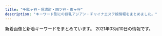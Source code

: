 ```yaml
---
title: "千駄ヶ谷・信濃町・四ツ谷・市ヶ谷"
description: "キーワード別にの巨乳アジアン・チャイナエステ嬢情報をまとめました。"
---
```


新着画像と新着キーワードをまとめています。
2021年03月10日の情報です。

<DmmAffiliateIns />
<KeywordTable
  shops={
    [
    {
        "img_links": [
            "http://l-rlx.com/girl/08.jpg",
            "http://l-rlx.com/images/info_09.jpg",
            "http://l-rlx.com/images/index_20.jpg",
            "http://l-rlx.com/images/index_07.jpg",
            "http://l-rlx.com/images/index_02.jpg",
            "http://l-rlx.com/images/index_06.jpg",
            "http://l-rlx.com/images/index_05.jpg",
            "http://l-rlx.com/girl/05.jpg",
            "http://l-rlx.com/images/staff_09.jpg",
            "http://l-rlx.com/images/index_01.jpg",
            "http://l-rlx.com/images/rec_09.jpg",
            "http://l-rlx.com/images/index_03.jpg",
            "http://l-rlx.com/images/01.jpg",
            "http://l-rlx.com/girl/03.jpg",
            "http://l-rlx.com/images/index_21.jpg",
            "http://l-rlx.com/girl/01.jpg",
            "http://l-rlx.com/images/sub_09.jpg",
            "http://l-rlx.com/images/index_14.jpg",
            "http://l-rlx.com/images/index_12.jpg",
            "http://l-rlx.com/images/info.jpg",
            "http://l-rlx.com/girl/02.jpg",
            "http://l-rlx.com/images/index_17.jpg",
            "http://l-rlx.com/images/02.jpg",
            "http://l-rlx.com/images/index_16.jpg",
            "http://l-rlx.com/images/index_04.jpg",
            "http://l-rlx.com/girl/00.jpg",
            "http://l-rlx.com/images/03.jpg",
            "http://l-rlx.com/images/rec.jpg",
            "http://l-rlx.com/girl/04.jpg"
        ],
        "name": "\u30aa\u30fc\u30ed\u30e9",
        "keywords": {},
        "url": "http://l-rlx.com/",
        "station": "\u56db\u8c37\u4e09\u4e01\u76ee\u99c52\u756a\u53e3"
    },
    {
        "name": "\u767e\u5408",
        "keywords": {},
        "img_links": [
            "http://lakulaku.info/images/staff/s06.jpg",
            "http://lakulaku.info/img/rina.jpg",
            "http://lakulaku.info/img/5-1.jpg",
            "http://lakulaku.info/images/staff/ai-a.jpg",
            "http://lakulaku.info/images/staff/ai.jpg",
            "http://lakulaku.info/img/5-2.jpg",
            "http://lakulaku.info/images/staff/5-4.jpg",
            "http://lakulaku.info/images/staff/nena.jpg",
            "http://lakulaku.info/images/staff/mari.jpg",
            "http://lakulaku.info/images/top.jpg",
            "http://lakulaku.info/images/staff/5-5.jpg",
            "http://lakulaku.info/img/5-5.jpg",
            "http://lakulaku.info/images/staff/5-1.jpg",
            "http://lakulaku.info/images/staff/5-3.jpg",
            "http://lakulaku.info/images/staff/5-2.jpg",
            "http://lakulaku.info/images/titestaff.png",
            "http://lakulaku.info/images/mobile.png",
            "http://lakulaku.info/img/5-4.jpg",
            "http://lakulaku.info/images/staff/momo.jpg",
            "http://lakulaku.info/swf/baner.jpg",
            "http://lakulaku.info/images/staff/rina.jpg",
            "http://lakulaku.info/img/s06.jpg",
            "http://lakulaku.info/images/newtit.png",
            "http://lakulaku.info/images/staff/sizuka.jpg",
            "http://lakulaku.info/images/staff/yumi.jpg",
            "http://lakulaku.info/img/5-3.jpg"
        ],
        "url": "http://lakulaku.info/",
        "station": "\u56db\u8c37\u4e09\u4e01\u76ee\u99c52\u756a"
    },
    {
        "name": "\u5149\u540d",
        "keywords": {
            "83": 17,
            "D": 221,
            "84": 17,
            "86": 102,
            "C": 51,
            "85": 102,
            "87": 17,
            "82": 17
        },
        "url": "http://aqua.jpn.cm/",
        "img_links": [
            "http://aqua.jpn.cm/photos/sites/16/2021/03/2021031006535594.jpg",
            "http://aqua.jpn.cm/photos/sites/16/2020/04/2020040301184076.jpg",
            "http://aqua.jpn.cm/images/top.png",
            "http://aqua.jpn.cm/photos/sites/16/2018/05/2018052105590585.jpg",
            "http://aqua.jpn.cm/photos/sites/16/2020/12/2020120208263886.jpg",
            "http://aqua.jpn.cm/images/line.jpg",
            "http://aqua.jpn.cm/images/room3.jpg",
            "http://aqua.jpn.cm/images/1.jpg",
            "http://aqua.jpn.cm/photos/sites/16/2018/01/2018011007031662.jpg",
            "http://aqua.jpn.cm/photos/sites/16/2018/01/2018011007031899.jpg",
            "http://aqua.jpn.cm/photos/sites/16/2020/03/2020030507254950.jpg",
            "http://aqua.jpn.cm/images/s_staff.png",
            "http://aqua.jpn.cm/images/mobile.jpg",
            "http://aqua.jpn.cm/photos/sites/16/2018/01/2018011007032034.jpg",
            "http://aqua.jpn.cm/photos/sites/16/2021/03/2021030106235633.jpg",
            "http://aqua.jpn.cm/images/room1.jpg",
            "http://aqua.jpn.cm/images/room2.jpg",
            "http://aqua.jpn.cm/images/room5.jpg",
            "http://aqua.jpn.cm/images/s_news.jpg",
            "http://aqua.jpn.cm/images/room4.jpg",
            "http://aqua.jpn.cm/images/3.jpg",
            "http://aqua.jpn.cm/photos/sites/16/2020/10/2020100508293240.jpg",
            "http://aqua.jpn.cm/photos/sites/16/2020/09/2020091507031094.jpg",
            "http://aqua.jpn.cm/photos/sites/16/2021/01/2021011401054262.jpg",
            "http://aqua.jpn.cm/images/s_pick.png",
            "http://aqua.jpn.cm/photos/sites/16/2018/01/2018013112184869.jpg",
            "http://aqua.jpn.cm/photos/sites/16/2019/02/2019020108033676.jpg",
            "http://aqua.jpn.cm/images/2.jpg",
            "http://aqua.jpn.cm/photos/sites/16/2020/10/2020100906522289.jpg",
            "http://aqua.jpn.cm/photos/sites/16/2019/03/2019031107062221.jpg"
        ],
        "station": "\u56db\u8c37\u4e09\u4e01\u76ee\u99c52\u756a\u51fa\u53e3"
    },
    {
        "url": "http://bimajo.ies.fun/",
        "img_links": [],
        "keywords": {},
        "name": "\u7652\u3057\u306e\u5c4b",
        "station": "\u56db\u8c37\u4e09\u4e01\u76ee\u99c52\u756a\u51fa\u53e3"
    },
    {
        "station": "\u56db\u8c37\u4e09\u4e01\u76ee\u99c53\u756a\u51fa\u53e3",
        "img_links": [
            "http://1819-kizuna.work/i/img/skr.png",
            "http://1819-kizuna.work/img/s30.jpg",
            "http://1819-kizuna.work/i/img/st25.jpg",
            "http://1819-kizuna.work/i/img/r3.jpg",
            "http://1819-kizuna.work/img/skr.png",
            "http://1819-kizuna.work/i/img/st31.jpg",
            "http://1819-kizuna.work/i/img/s1.jpg",
            "http://1819-kizuna.work/img/st23.jpg",
            "http://1819-kizuna.work/i/img/st030.jpg",
            "http://1819-kizuna.work/i/img/s2.jpg",
            "http://1819-kizuna.work/img/st031.jpg",
            "http://1819-kizuna.work/i/img/jk.jpg",
            "http://1819-kizuna.work/i/img/st031.jpg",
            "http://1819-kizuna.work/img/jk.jpg",
            "http://1819-kizuna.work/img/1F351.png",
            "http://1819-kizuna.work/img/s25.jpg",
            "http://1819-kizuna.work/i/img/s3.jpg",
            "http://1819-kizuna.work/i/img/r4.jpg",
            "http://1819-kizuna.work/img/1F353.png",
            "http://1819-kizuna.work/img/1F60A.png",
            "http://1819-kizuna.work/img/st24.jpg",
            "http://1819-kizuna.work/img/s24.jpg",
            "http://1819-kizuna.work/i/img/r2.jpg",
            "http://1819-kizuna.work/img/bottom.jpg",
            "http://1819-kizuna.work/img/s23.jpg",
            "http://1819-kizuna.work/img/st023.jpg",
            "http://1819-kizuna.work/img/st030.jpg",
            "http://1819-kizuna.work/i/img/s4.jpg",
            "http://1819-kizuna.work/img/botton.jpg",
            "http://1819-kizuna.work/img/st30.jpg",
            "http://1819-kizuna.work/i/img/st30.jpg",
            "http://1819-kizuna.work/img/s31.jpg",
            "http://1819-kizuna.work/img/1F339.png",
            "http://1819-kizuna.work/img/st25.jpg",
            "http://1819-kizuna.work/i/img/st24.jpg",
            "http://1819-kizuna.work/img/1F431.png",
            "http://1819-kizuna.work/img/mo.png",
            "http://1819-kizuna.work/i/img/st024.jpg",
            "http://1819-kizuna.work/i/img/s5.jpg",
            "http://1819-kizuna.work/img/1F33C.png",
            "http://1819-kizuna.work/i/img/st23.jpg",
            "http://1819-kizuna.work/i/img/r1.jpg",
            "http://1819-kizuna.work/i/img/s6.jpg",
            "http://1819-kizuna.work/img/st31.jpg",
            "http://1819-kizuna.work/img/fla.jpg",
            "http://1819-kizuna.work/i/img/st023.jpg",
            "http://1819-kizuna.work/img/st024.jpg"
        ],
        "keywords": {
            "D": 5,
            "85": 4,
            "86": 2,
            "C": 12,
            "84": 2
        },
        "url": "http://1819-kizuna.work/",
        "name": "1819\uff5e\u7d46"
    },
    {
        "url": "http://e-yotsuya.net/",
        "img_links": [
            "http://e-yotsuya.net/images/g6.jpg",
            "http://e-yotsuya.net/images/top2.png",
            "http://e-yotsuya.net/images/g3.jpg",
            "http://e-yotsuya.net/images/top.jpg",
            "http://e-yotsuya.net/images/g1.jpg",
            "http://e-yotsuya.net/images/g12.jpg",
            "http://e-yotsuya.net/images/g5.jpg",
            "http://e-yotsuya.net/images/g9.jpg",
            "http://e-yotsuya.net/images/tite-staff1.jpg",
            "http://e-yotsuya.net/images/tite-staff.jpg",
            "http://e-yotsuya.net/images/g10.jpg",
            "http://e-yotsuya.net/images/g11.jpg",
            "http://e-yotsuya.net/images/news-tit.png",
            "http://e-yotsuya.net/images/g8.jpg",
            "http://e-yotsuya.net/images/news-tit1.jpg",
            "http://e-yotsuya.net/images/baner2.jpg",
            "http://e-yotsuya.net/images/room.jpg",
            "http://e-yotsuya.net/images/baner.jpg",
            "http://e-yotsuya.net/images/g7.jpg",
            "http://e-yotsuya.net/images/mobile.png",
            "http://e-yotsuya.net/images/g2.jpg",
            "http://e-yotsuya.net/images/g4.jpg"
        ],
        "name": "\u30b9\u30de\u30a4\u30eb",
        "station": "JR\u56db\u30c4\u8c37\u99c5\u8d64\u5742\u53e3",
        "keywords": {
            "C": 14
        }
    },
    {
        "img_links": [],
        "url": "https://juno-esthe.tokyo/",
        "station": "\u56db\u30c4\u8c37\u99c52\u756a\u53e3",
        "keywords": {},
        "name": "\u30c6\u30a3\u30e9\u30df\u30b9"
    },
    {
        "station": "\u56db\u8c37\u4e09\u4e01\u76ee\u99c52\u756a",
        "img_links": [
            "http://e-rosa.net/images/yuyi.jpg",
            "http://e-rosa.net/images/003.jpg",
            "http://e-rosa.net/images/rina2.jpg",
            "http://e-rosa.net/images/ddd.jpg",
            "http://e-rosa.net/images/sejutu6.jpg",
            "http://e-rosa.net/images/sejutu2.jpg",
            "http://e-rosa.net/images/te3.jpg",
            "http://e-rosa.net/images/rina1.jpg",
            "http://e-rosa.net/images/meyi2.jpg",
            "http://e-rosa.net/images/aya1.jpg",
            "http://e-rosa.net/images/yuna.jpg",
            "http://e-rosa.net/images/misa1.jpg",
            "http://e-rosa.net/images/tite-magazine.png",
            "http://e-rosa.net/images/g13.jpg",
            "http://e-rosa.net/images/news_bottom.jpg",
            "http://e-rosa.net/images/risa.jpg",
            "http://e-rosa.net/images/pagetop.png",
            "http://e-rosa.net/images/news_top.jpg",
            "http://e-rosa.net/images/005.jpg",
            "http://e-rosa.net/images/sejutu5.jpg",
            "http://e-rosa.net/images/haruka.jpg",
            "http://e-rosa.net/images/tite-staff.png",
            "http://e-rosa.net/images/g1.jpg",
            "http://e-rosa.net/images/girl_01.png",
            "http://e-rosa.net/images/nei_01.png",
            "http://e-rosa.net/images/002.jpg",
            "http://e-rosa.net/images/yuyu.jpg",
            "http://e-rosa.net/images/aya2.jpg",
            "http://e-rosa.net/images/girl_top.png",
            "http://e-rosa.net/images/001.jpg",
            "http://e-rosa.net/images/gg1.png",
            "http://e-rosa.net/images/rina0.jpg",
            "http://e-rosa.net/images/k1.jpg",
            "http://e-rosa.net/images/ha.jpg",
            "http://e-rosa.net/images/mimi.jpg",
            "http://e-rosa.net/images/rimi.jpg",
            "http://e-rosa.net/images/girl_03.png",
            "http://e-rosa.net/images/te2.jpg",
            "http://e-rosa.net/images/nei_03.png",
            "http://e-rosa.net/images/meyi1.jpg",
            "http://e-rosa.net/images/noimage.jpg",
            "http://e-rosa.net/images/tite-link.png",
            "http://e-rosa.net/images/grande.jpg",
            "http://e-rosa.net/images/004.jpg",
            "http://e-rosa.net/images/girlx_top.png",
            "http://e-rosa.net/images/yuri.jpg",
            "http://e-rosa.net/images/access3.jpg",
            "http://e-rosa.net/images/te1.jpg",
            "http://e-rosa.net/images/009.jpg",
            "http://e-rosa.net/images/right_top.png",
            "http://e-rosa.net/images/sejutu1.jpg",
            "http://e-rosa.net/images/ayaka.jpg",
            "http://e-rosa.net/images/006.jpg",
            "http://e-rosa.net/images/right_bottom.png"
        ],
        "keywords": {},
        "name": "ROSA",
        "url": "http://e-rosa.net/"
    },
    {
        "url": "http://xn--vckg5a9gug.in.net/",
        "img_links": [
            "http://xn--vckg5a9gug.in.net/images/top.png",
            "http://xn--vckg5a9gug.in.net/images/cg05.jpg",
            "http://xn--vckg5a9gug.in.net/images/cg04.jpg",
            "http://xn--vckg5a9gug.in.net/link/menlog.jpg",
            "http://xn--vckg5a9gug.in.net/images/staff_s.png",
            "http://xn--vckg5a9gug.in.net/images/cg03.jpg",
            "http://xn--vckg5a9gug.in.net/images/news.png",
            "http://xn--vckg5a9gug.in.net/images/evetop.png",
            "http://xn--vckg5a9gug.in.net/images/cg06.jpg",
            "http://xn--vckg5a9gug.in.net/images/cg07.jpg"
        ],
        "name": "Moon",
        "keywords": {},
        "station": "\u9eb9\u753a\u99c51\u756a\u51fa\u53e3"
    }
]
}
/>
<DmmAffiliateScript />
